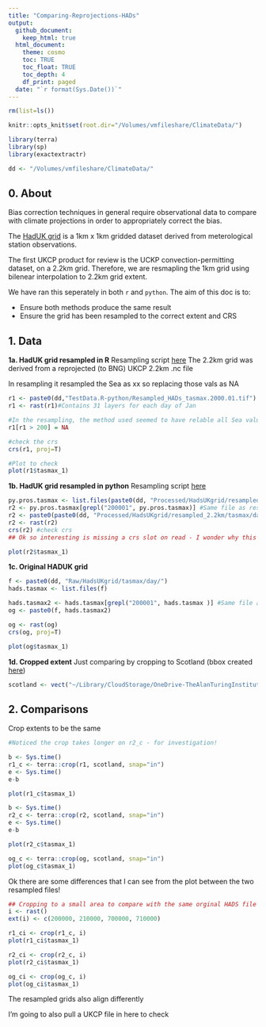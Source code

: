 ```yaml
---
title: "Comparing-Reprojections-HADs"
output: 
  github_document:
    keep_html: true
  html_document:
    theme: cosmo
    toc: TRUE
    toc_float: TRUE
    toc_depth: 4
    df_print: paged
  date: "`r format(Sys.Date())`"
---
```


```r
rm(list=ls())

knitr::opts_knit$set(root.dir="/Volumes/vmfileshare/ClimateData/")

library(terra)
library(sp)
library(exactextractr)

dd <- "/Volumes/vmfileshare/ClimateData/"

```


## **0. About**

Bias correction techniques in general require observational data to compare with climate projections in order to appropriately correct the bias. 

The [HadUK grid](https://catalogue.ceda.ac.uk/uuid/bbca3267dc7d4219af484976734c9527) is a 1km x 1km gridded dataset derived from meterological station observations. 

The first UKCP product for review is the UCKP convection-permitting dataset, on a 2.2km grid. Therefore, we are resmapling the 1km grid using bilenear interpolation to 2.2km grid extent. 

We have ran this seperately in both ```r``` and ```python```. The aim of this doc is to:

 - Ensure both methods produce the same result
 - Ensure the grid has been resampled to the correct extent and CRS 

## **1. Data** 

**1a. HadUK grid resampled in R**
    Resampling script [here](https://github.com/alan-turing-institute/clim-recal/blob/main/R/Resampling.HADs.inR.R)
    The 2.2km grid was derived from a reprojected (to BNG) UKCP 2.2km .nc file


In resampling it resampled the Sea as xx so replacing those vals as NA 

```r

r1 <- paste0(dd,"TestData.R-python/Resampled_HADs_tasmax.2000.01.tif")
r1 <- rast(r1)#Contains 31 layers for each day of Jan

#In the resampling, the method used seemed to have relable all Sea values as '1.000000e+20' so relabelling them here (but to be checked as to why they've been valued like this in the resampling)
r1[r1 > 200] = NA

#check the crs
crs(r1, proj=T)

#Plot to check
plot(r1$tasmax_1)

```

**1b. HadUK grid resampled in python**
  Resampling script [here](https://github.com/alan-turing-institute/clim-recal/blob/main/python/resampling/resampling_hads.py)

```r

py.pros.tasmax <- list.files(paste0(dd, "Processed/HadsUKgrid/resampled_2.2km/tasmax/day"))
r2 <- py.pros.tasmax[grepl("200001", py.pros.tasmax)] #Same file as resampled above
r2 <- paste0(paste0(dd, "Processed/HadsUKgrid/resampled_2.2km/tasmax/day"),"/",r2)
r2 <- rast(r2)
crs(r2) #check crs 
## Ok so interesting is missing a crs slot on read - I wonder why this is? This could cause future problem potentially? 

plot(r2$tasmax_1)

```

**1c. Original HADUK grid**
```r
f <- paste0(dd, "Raw/HadsUKgrid/tasmax/day/")
hads.tasmax <- list.files(f)

hads.tasmax2 <- hads.tasmax[grepl("200001", hads.tasmax )] #Same file as resampled above
og <- paste0(f, hads.tasmax2)

og <- rast(og)
crs(og, proj=T)

plot(og$tasmax_1)
```


**1d. Cropped extent**
  Just comparing by cropping to Scotland (bbox created [here](https://github.com/alan-turing-institute/clim-recal/tree/main/data/Scotland))

```r
scotland <- vect("~/Library/CloudStorage/OneDrive-TheAlanTuringInstitute/CLIM-RECAL/clim-recal/data/Scotland/Scotland.bbox.shp")
```

## **2. Comparisons **

Crop extents to be the same 

```r
#Noticed the crop takes longer on r2_c - for investigation!

b <- Sys.time()
r1_c <- terra::crop(r1, scotland, snap="in") 
e <- Sys.time()
e-b

plot(r1_c$tasmax_1)
```

```r

b <- Sys.time()
r2_c <- terra::crop(r2, scotland, snap="in") 
e <- Sys.time()
e-b

plot(r2_c$tasmax_1)
```

```r
og_c <- terra::crop(og, scotland, snap="in") 
plot(og_c$tasmax_1)
```
Ok there are some differences that I can see from the plot between the two resampled files! 

```r
## Cropping to a small area to compare with the same orginal HADS file 
i <- rast()
ext(i) <- c(200000, 210000, 700000, 710000)

r1_ci <- crop(r1_c, i)
plot(r1_ci$tasmax_1)
```

```r

r2_ci <- crop(r2_c, i)
plot(r2_ci$tasmax_1)
```

```r
og_ci <- crop(og_c, i)
plot(og_ci$tasmax_1)

```


The resampled grids also align differently 

I'm going to also pull a UKCP file in here to check